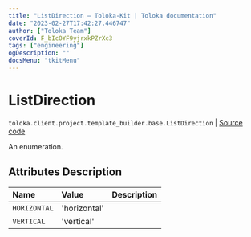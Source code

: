 ```yaml
---
title: "ListDirection — Toloka-Kit | Toloka documentation"
date: "2023-02-27T17:42:27.446747"
author: ["Toloka Team"]
coverId: F_bIcOYF9yjrxkPZrXc3
tags: ["engineering"]
ogDescription: ""
docsMenu: "tkitMenu"
---
```


# ListDirection
`toloka.client.project.template_builder.base.ListDirection` | [Source code](https://github.com/Toloka/toloka-kit/blob/v1.1.4/src/client/project/template_builder/base.py#L206)

An enumeration.

## Attributes Description

| Name | Value | Description |
| :------| :-----------| :----------| 
`HORIZONTAL`|'horizontal'|
`VERTICAL`|'vertical'|